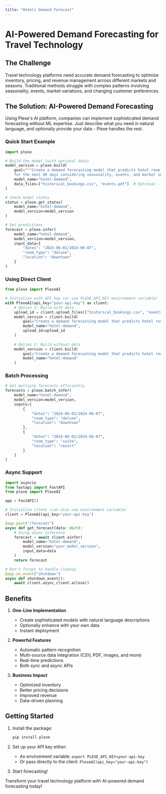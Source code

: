 ```yaml
---
title: "Hotels Demand Forecast"
---
```


# AI-Powered Demand Forecasting for Travel Technology

## The Challenge
Travel technology platforms need accurate demand forecasting to optimize inventory, pricing, and revenue management across different markets and seasons. Traditional methods struggle with complex patterns involving seasonality, events, market variations, and changing customer preferences.

## The Solution: AI-Powered Demand Forecasting
Using Plexe's AI platform, companies can implement sophisticated demand forecasting without ML expertise. Just describe what you need in natural language, and optionally provide your data - Plexe handles the rest.

### Quick Start Example
```python
import plexe

# Build the model (with optional data)
model_version = plexe.build(
    goal="""Create a demand forecasting model that predicts hotel room demand 
    for the next 90 days considering seasonality, events, and market segments.""",
    model_name="hotel-demand",
    data_files=["historical_bookings.csv", "events.pdf"]  # Optional - can build without data
)

# Check model status
status = plexe.get_status(
    model_name="hotel-demand", 
    model_version=model_version
)

# Get predictions
forecast = plexe.infer(
    model_name="hotel-demand",
    model_version=model_version,
    input_data={
        "dates": "2024-06-01/2024-06-07",
        "room_type": "deluxe",
        "location": "downtown"
    }
)
```

### Using Direct Client
```python
from plexe import PlexeAI

# Initialize with API key (or use PLEXE_API_KEY environment variable)
with PlexeAI(api_key="your-api-key") as client:
    # Option 1: Build with data
    upload_id = client.upload_files(["historical_bookings.csv", "events.pdf"])
    model_version = client.build(
        goal="Create a demand forecasting model that predicts hotel room demand.",
        model_name="hotel-demand",
        upload_id=upload_id
    )
    
    # Option 2: Build without data
    model_version = client.build(
        goal="Create a demand forecasting model that predicts hotel room demand.",
        model_name="hotel-demand"
    )
```

### Batch Processing
```python
# Get multiple forecasts efficiently
forecasts = plexe.batch_infer(
    model_name="hotel-demand",
    model_version=model_version,
    inputs=[
        {
            "dates": "2024-06-01/2024-06-07",
            "room_type": "deluxe",
            "location": "downtown"
        },
        {
            "dates": "2024-06-01/2024-06-07",
            "room_type": "suite",
            "location": "resort"
        }
    ]
)
```

### Async Support
```python
import asyncio
from fastapi import FastAPI
from plexe import PlexeAI

app = FastAPI()

# Initialize client (can also use environment variable)
client = PlexeAI(api_key="your-api-key")

@app.post("/forecast")
async def get_forecast(data: dict):
    # Using async inference
    forecast = await client.ainfer(
        model_name="hotel-demand",
        model_version="your_model_version",
        input_data=data
    )
    return forecast

# Don't forget to handle cleanup
@app.on_event("shutdown")
async def shutdown_event():
    await client.async_client.aclose()
```

## Benefits
1. **One-Line Implementation**
   * Create sophisticated models with natural language descriptions
   * Optionally enhance with your own data
   * Instant deployment

2. **Powerful Features**
   * Automatic pattern recognition
   * Multi-source data integration (CSV, PDF, images, and more)
   * Real-time predictions
   * Both sync and async APIs

3. **Business Impact**
   * Optimized inventory
   * Better pricing decisions
   * Improved revenue
   * Data-driven planning

## Getting Started
1. Install the package:
   ```bash
   pip install plexe
   ```

2. Set up your API key either:
   * As environment variable: `export PLEXE_API_KEY=your-api-key`
   * Or pass directly to the client: `PlexeAI(api_key="your-api-key")`

3. Start forecasting!

Transform your travel technology platform with AI-powered demand forecasting today!
